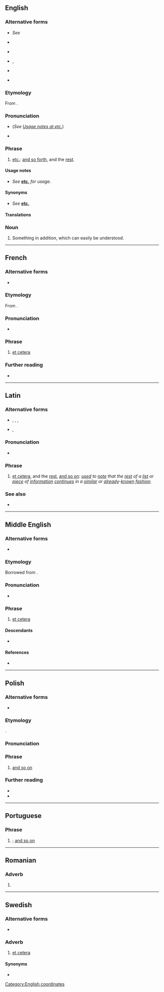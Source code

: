 {{also|etcetera|etcétera|etcètera|et cétéra}}
==English==
{{wikipedia}}

===Alternative forms===
* {{sense|abbreviated}} ''See'' '''{{l|en|etc.}}'''
* {{sense|dated}} {{l|en|& cetera}}
* {{sense|pronunciation spelling}} {{alter|en|ekcetera|ekcetra|excetera|exetera}}
* {{sense|obsolete}} {{l|en|et caetera}}, {{l|en|et cætera}}
* {{sense|proscribed}} {{l|en|etcetera}}
* {{sense|hypercorrect|obsolete}} {{l|en|et ceteræ}}

===Etymology===
From {{uder|en|la|et cētera||and the [[other]] [[thing]]s; and the [[rest]] of the [[thing]]s}}.

===Pronunciation===
* {{IPA|en|/ˌɛt ˈsɛt(ə)ɹə/|/ˌɛkˈsɛt(ə)ɹə/|/ɪt ˈsɛt(ə)ɹə/|/ɪkˈsɛt(ə)ɹə/}} (''See [[etc.#Usage notes|Usage notes at etc.]]'')
*: {{audio|en|en-us-etc.ogg|Audio (US)}}
* {{audio|en|LL-Q1860 (eng)-Back ache-et cetera.wav|Audio}}

===Phrase===
{{en-phrase|head=et cetera}}

# {{lb|en|uncommon}} {{n-g|The full form of}} [[etc.]]: [[and so forth]], and the [[rest]].

====Usage notes====
* ''See'' '''[[etc.#Usage notes|etc.]]''' ''for usage''.

====Synonyms====
* ''See'' '''[[etc.]]'''

====Translations====
{{trans-see|noting the omission of the remainder of a list|etc.|and so forth}}

===Noun===
{{en-noun|head=et cetera}}

# Something in addition, which can easily be understood.

[[Category:English coordinates]]

----

==French==

===Alternative forms===
* {{alter|fr|et caetera|et cætera|& cetera|et cétéra|etc.|&c.}}

===Etymology===
From {{bor|fr|la|et cētera}}.

===Pronunciation===
* {{fr-IPA|ett cétéra}}

===Phrase===
{{head|fr|phrase|head=et cetera}}

# [[#English|et cetera]]

===Further reading===
* {{R:TLFi}}

----

==Latin==

===Alternative forms===
* {{sense|abbreviation}} {{l|la|etc.}}, {{l|la|etc}}, {{l|la|&c.}}, {{l|la|et c.}}
* {{sense|nonstandard}} {{l|la|et caetera}}, {{l|la|et cætera}}

===Pronunciation===
* {{la-IPA|eccl=yes|et cētera}}

===Phrase===
{{head|la|phrase|head=[[et]] [[cētera]]}}

# [[#English|et cetera]], and the [[rest]], [[and so on]]: ''[[use]]d to [[note]] that the [[rest]] of a [[list]] or [[piece]] of [[information]] [[continue]]s in a [[similar]] or [[already]]-[[known]] [[fashion]].''

===See also===
* {{l|la|et hoc genus omne}}

----

==Middle English==

===Alternative forms===
* {{alter|enm|etc.|& cetera|&c}}

===Etymology===
Borrowed from {{bor|enm|la|et cetera}}.

===Pronunciation===
* {{IPA|enm|/ˈɛt sɛtəra/}}

===Phrase===
{{head|enm|phrase|head=et cetera}}

# [[#English|et cetera]]

====Descendants====
* {{desc|en|et cetera|etc.}}

====References====
* {{R:MED Online|entry=et cetera|pos=Latin phr|id=MED14576|accessdate=2018-10-26}}

----

==Polish==

===Alternative forms===
* {{alt|pl|etc.||abbreviated}}

===Etymology===
{{bor+|pl|la|et cētera}}.

===Pronunciation===
{{pl-p|et ˈce.te.ra|et ce'te.ra}}

===Phrase===
{{head|pl|phrase|head=et cetera}}

# [[and so on]]
#: {{syn|pl|i tak dalej}}

===Further reading===
* {{R:pl:WSJP}}
* {{R:pl:PWN}}

----

==Portuguese==

===Phrase===
{{head|pt|phrase|head=[[et]] [[cetera]]}}

# {{l|en|et cetera}}; [[and so on]]

----

==Romanian==

===Adverb===
{{ro-adv}}

# {{alternative spelling of|ro|etcetera}}

----

==Swedish==

===Alternative forms===
* {{alter|sv|etcetera|etc.}}

===Adverb===
{{head|sv|adverb}}

# [[#English|et cetera]] {{gloss|and so on}}

====Synonyms====
* {{l|sv|och så vidare}}